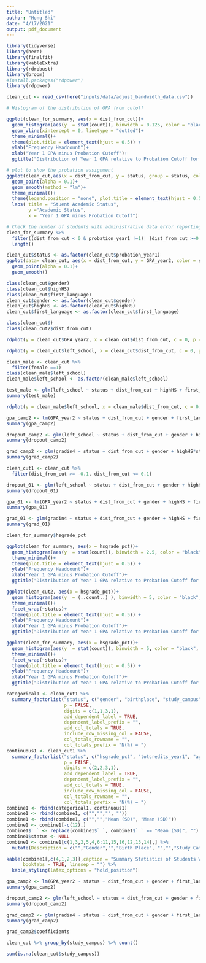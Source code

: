 ```yaml
---
title: "Untitled"
author: "Hong Shi"
date: "4/17/2021"
output: pdf_document
---
```

```r
library(tidyverse)
library(here)
library(finalfit)
library(kableExtra)
library(rdrobust)
library(broom)
#install.packages("rdpower")
library(rdpower)
```

```r
clean_cut <- read_csv(here("inputs/data/adjust_bandwidth_data.csv"))
```


```r
# Histogram of the distribution of GPA from cutoff

ggplot(clean_for_summary, aes(x = dist_from_cut))+
  geom_histogram(aes(y  = stat(count)), binwidth = 0.125, color = "black", fill = "#33CCCC")+
  geom_vline(xintercept = 0, linetype = "dotted")+
  theme_minimal()+
  theme(plot.title = element_text(hjust = 0.5)) +
  ylab("Frequency Headcount")+
  xlab("Year 1 GPA minus Probation Cutoff")+
  ggtitle("Distribution of Year 1 GPA relative to Probation Cutoff for All Students")
```

```r
# plot to show the probation assignment
ggplot(clean_cut,aes(x = dist_from_cut, y = status, group = status, color = status))+
  geom_point(alpha = 0.1)+
  geom_smooth(method = "lm")+
  theme_minimal()+
  theme(legend.position = "none", plot.title = element_text(hjust = 0.5))+
  labs( title = "Stuent Academic Status",
        y ="Academic Status",
        x = "Year 1 GPA minus Probation Cutoff")
```
```r
# Check the number of students with administrative data error reporting 
clean_for_summary %>% 
  filter((dist_from_cut < 0 & probation_year1 !=1)| (dist_from_cut >=0 & probation_year1 !=0) ) %>% 
  length()
```

```r
clean_cut$status <- as.factor(clean_cut$probation_year1)
ggplot(data= clean_cut, aes(x = dist_from_cut, y = GPA_year2, color = status))+
  geom_point(alpha = 0.1)+
  geom_smooth()
```
```r
class(clean_cut$gender)
class(clean_cut$highHS)
class(clean_cut$first_language)
clean_cut$gender <- as.factor(clean_cut$gender)
clean_cut$highHS <- as.factor(clean_cut$highHS)
clean_cut$first_language <- as.factor(clean_cut$first_language)

```
```r
class(clean_cut$)
class(clean_cut2$dist_from_cut)

```

```r
rdplot(y = clean_cut$GPA_year2, x = clean_cut$dist_from_cut, c = 0, p = 1, covs = cbind(clean_cut$gender,clean_cut$highHS, clean_cut$first_language), title = "GPA by Year 4")
```
```r
rdplot(y = clean_cut$left_school, x = clean_cut$dist_from_cut, c = 0, p = 1, covs = cbind(clean_cut$gender,clean_cut$highHS, clean_cut$first_language), title = "GPA by Year 4")
```

```r
clean_male <- clean_cut %>% 
  filter(female ==1)
class(clean_male$left_school)
clean_male$left_school <- as.factor(clean_male$left_school)
```

```r
test_male <- glm(left_school ~ status + dist_from_cut + highHS + first_language ,family = "binomial", data = clean_male)
summary(test_male)
```
```r
rdplot(y = clean_male$left_school, x = clean_male$dist_from_cut, c = 0, p = 1, covs = cbind(clean_male$highHS, clean_male$first_language), title = "GPA by Year 4")
```

```r
gpa_camp2 <- lm(GPA_year2 ~ status + dist_from_cut + gender + first_language + highHS*study_campus, data = clean_cut)
summary(gpa_camp2)
```

```r
dropout_camp2 <- glm(left_school ~ status + dist_from_cut + gender + highHS*study_campus + first_language ,family = "binomial", data = clean_cut)
summary(dropout_camp2)
```

```r
grad_camp2 <- glm(gradin4 ~ status + dist_from_cut + gender + highHS*study_campus + first_language ,family = "binomial", data = clean_cut)
summary(grad_camp2)
```


```r
clean_cut1 <- clean_cut %>% 
  filter(dist_from_cut >= -0.1, dist_from_cut <= 0.1)

dropout_01 <- glm(left_school ~ status + dist_from_cut + gender + highHS + first_language ,family = "binomial", data = clean_cut1)
summary(dropout_01)
```

```r
gpa_01 <- lm(GPA_year2 ~ status + dist_from_cut + gender + highHS + first_language, data = clean_cut1)
summary(gpa_01)
```

```r
grad_01 <- glm(gradin4 ~ status + dist_from_cut + gender + highHS + first_language ,family = "binomial", data = clean_cut1)
summary(grad_01)
```
```r
clean_for_summary$hsgrade_pct
```

```r
ggplot(clean_for_summary, aes(x = hsgrade_pct))+
  geom_histogram(aes(y  = stat(count)), binwidth = 2.5, color = "black", fill = "#33CCCC")+
  theme_minimal()+
  theme(plot.title = element_text(hjust = 0.5)) +
  ylab("Frequency Headcount")+
  xlab("Year 1 GPA minus Probation Cutoff")+
  ggtitle("Distribution of Year 1 GPA relative to Probation Cutoff for All Students")
```

```r
ggplot(clean_cut2, aes(x = hsgrade_pct))+
  geom_histogram(aes(y  = (..count..) ), binwidth = 5, color = "black", fill = "#33CCCC")+
  theme_minimal()+
  facet_wrap(~status)+
  theme(plot.title = element_text(hjust = 0.5)) +
  ylab("Frequency Headcount")+
  xlab("Year 1 GPA minus Probation Cutoff")+
  ggtitle("Distribution of Year 1 GPA relative to Probation Cutoff for All Students")
```

```r
ggplot(clean_for_summary, aes(x = hsgrade_pct))+
  geom_histogram(aes(y  = stat(count)), binwidth = 5, color = "black", fill = "#33CCCC")+
  theme_minimal()+
  facet_wrap(~status)+
  theme(plot.title = element_text(hjust = 0.5)) +
  ylab("Frequency Headcount")+
  xlab("Year 1 GPA minus Probation Cutoff")+
  ggtitle("Distribution of Year 1 GPA relative to Probation Cutoff for All Students")
```

```r
categorical1 <- clean_cut1 %>% 
  summary_factorlist("status", c("gender", "birthplace", "study_campus", "first_language"),
                     p = FALSE, 
                     digits = c(1,1,3,1),
                     add_dependent_label = TRUE, 
                     dependent_label_prefix = "",
                     add_col_totals = TRUE,
                     include_row_missing_col = FALSE,
                     col_totals_rowname = "",
                     col_totals_prefix = "N(%) = ")
continuous1 <- clean_cut1 %>% 
  summary_factorlist("status", c("hsgrade_pct", "totcredits_year1", "age_at_entry"),
                     p = FALSE,
                     digits = c(2,2,3,1),
                     add_dependent_label = TRUE, 
                     dependent_label_prefix = "",
                     add_col_totals = TRUE,
                     include_row_missing_col = FALSE,
                     col_totals_rowname = "",
                     col_totals_prefix = "N(%) = ")
combine1 <- rbind(categorical1, continuous1)
combine1 <- rbind(combine1, c("","","", ""))
combine1 <- rbind(combine1, c("","","Mean (SD)", "Mean (SD)"))
combine1 <- combine1[-c(12),]
combine1$` ` <- replace(combine1$` `, combine1$` ` == "Mean (SD)", "")
combine1$status <- NULL
combine1 <- combine1[c(1,3,2,5,4,6:11,15,16,12,13,14),] %>% 
  mutate(Description = c("","Gender","","Birth Place", "","","Study Campus","","", "First Language","","","","Highschool Grade Percentile","Credits Attempted in First Year", "Age at Entry"))

kable(combine1[,c(4,1,2,3)],caption = "Summary Statistics of Students Within 0.2 GPA of Probation Cutoff",
      booktabs = TRUE, linesep = "") %>% 
  kable_styling(latex_options = "hold_position")


```

```r
gpa_camp2 <- lm(GPA_year2 ~ status + dist_from_cut + gender + first_language + highHS + study_campus, data = clean_cut)
summary(gpa_camp2)
```

```r
dropout_camp2 <- glm(left_school ~ status + dist_from_cut + gender + first_language + highHS + study_campus, family = "binomial", data = clean_cut)
summary(dropout_camp2)
```

```r
grad_camp2 <- glm(gradin4 ~ status + dist_from_cut + gender + first_language + highHS + study_campus  ,family = "binomial", data = clean_cut)
summary(grad_camp2)

```

```r
grad_camp2$coefficients
```
```r
clean_cut %>% group_by(study_campus) %>% count()
```

```r
sum(is.na(clean_cut$study_campus))
```

